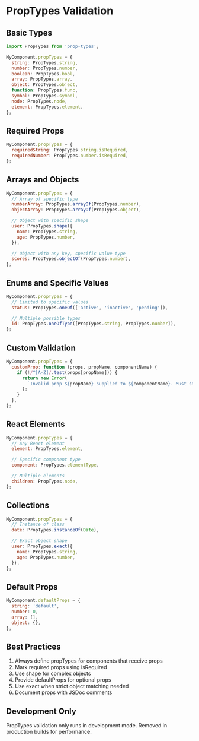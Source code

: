 # PropTypes Validation

## Basic Types

```jsx
import PropTypes from 'prop-types';

MyComponent.propTypes = {
  string: PropTypes.string,
  number: PropTypes.number,
  boolean: PropTypes.bool,
  array: PropTypes.array,
  object: PropTypes.object,
  function: PropTypes.func,
  symbol: PropTypes.symbol,
  node: PropTypes.node,
  element: PropTypes.element,
};
```

## Required Props

```jsx
MyComponent.propTypes = {
  requiredString: PropTypes.string.isRequired,
  requiredNumber: PropTypes.number.isRequired,
};
```

## Arrays and Objects

```jsx
MyComponent.propTypes = {
  // Array of specific type
  numberArray: PropTypes.arrayOf(PropTypes.number),
  objectArray: PropTypes.arrayOf(PropTypes.object),

  // Object with specific shape
  user: PropTypes.shape({
    name: PropTypes.string,
    age: PropTypes.number,
  }),

  // Object with any key, specific value type
  scores: PropTypes.objectOf(PropTypes.number),
};
```

## Enums and Specific Values

```jsx
MyComponent.propTypes = {
  // Limited to specific values
  status: PropTypes.oneOf(['active', 'inactive', 'pending']),

  // Multiple possible types
  id: PropTypes.oneOfType([PropTypes.string, PropTypes.number]),
};
```

## Custom Validation

```jsx
MyComponent.propTypes = {
  customProp: function (props, propName, componentName) {
    if (!/^[A-Z]/.test(props[propName])) {
      return new Error(
        `Invalid prop ${propName} supplied to ${componentName}. Must start with capital letter.`
      );
    }
  },
};
```

## React Elements

```jsx
MyComponent.propTypes = {
  // Any React element
  element: PropTypes.element,

  // Specific component type
  component: PropTypes.elementType,

  // Multiple elements
  children: PropTypes.node,
};
```

## Collections

```jsx
MyComponent.propTypes = {
  // Instance of class
  date: PropTypes.instanceOf(Date),

  // Exact object shape
  user: PropTypes.exact({
    name: PropTypes.string,
    age: PropTypes.number,
  }),
};
```

## Default Props

```jsx
MyComponent.defaultProps = {
  string: 'default',
  number: 0,
  array: [],
  object: {},
};
```

## Best Practices

1. Always define propTypes for components that receive props
2. Mark required props using isRequired
3. Use shape for complex objects
4. Provide defaultProps for optional props
5. Use exact when strict object matching needed
6. Document props with JSDoc comments

## Development Only

PropTypes validation only runs in development mode. Removed in production builds for performance.

